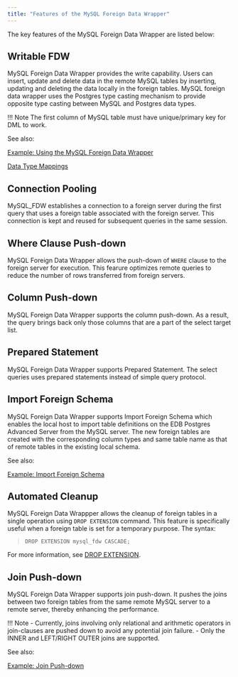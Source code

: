```yaml
---
title: "Features of the MySQL Foreign Data Wrapper"
---
```


<div id="features_of_mysql_fdw" class="registered_link"></div>

The key features of the MySQL Foreign Data Wrapper are listed below:

## Writable FDW

MySQL Foreign Data Wrapper provides the write capability. Users can insert, update and delete data in the remote MySQL tables by inserting, updating and deleting the data locally in the foreign tables. MySQL foreign data wrapper uses the Postgres type casting mechanism to provide opposite type casting between MySQL and Postgres data types.

!!! Note
    The first column of MySQL table must have unique/primary key for DML to work.

See also:

[Example: Using the MySQL Foreign Data Wrapper](08_example_using_the_mysql_data_adapter/#example_using_the_mysql_data_adapter)

[Data Type Mappings](07_configuring_the_mysql_data_adapter/#data-type-mappings)

## Connection Pooling

MySQL_FDW establishes a connection to a foreign server during the first query that uses a foreign table associated with the foreign server. This connection is kept and reused for subsequent queries in the same session.

## Where Clause Push-down

MySQL Foreign Data Wrapper allows the push-down of `WHERE` clause to the foreign server for execution. This fearure optimizes remote queries to reduce the number of rows transferred from foreign servers.

## Column Push-down

MySQL Foreign Data Wrapper supports the column push-down. As a result, the query brings back only those columns that are a part of the select target list.

## Prepared Statement

MySQL Foreign Data Wrapper supports Prepared Statement. The select queries uses prepared statements instead of simple query protocol.

## Import Foreign Schema

MySQL Foreign Data Wrapper supports Import Foreign Schema which enables the local host to import table definitions on the EDB Postgres Advanced Server from the MySQL server. The new foreign tables are created with the corresponding column types and same table name as that of remote tables in the existing local schema.

See also:

[Example: Import Foreign Schema](09_example_import_foreign_schema/#example_import_foreign_schema)

## Automated Cleanup

MySQL Foreign Data Wrappper allows the cleanup of foreign tables in a single operation using `DROP EXTENSION` command. This feature is specifically useful when a foreign table is set for a temporary purpose. The syntax:

> `DROP EXTENSION mysql_fdw CASCADE;`

For more information, see [DROP EXTENSION](https://www.postgresql.org/docs/current/sql-dropextension.html).

## Join Push-down

MySQL Foreign Data Wrapper supports join push-down. It pushes the joins between two foreign tables from the same remote MySQL server to a remote server, thereby enhancing the performance.

!!! Note
    -   Currently, joins involving only relational and arithmetic operators in join-clauses are pushed down to avoid any potential join failure.
    -   Only the INNER and LEFT/RIGHT OUTER joins are supported.

See also:

[Example: Join Push-down](10_example_join_push_down/#example_join_push_down)
